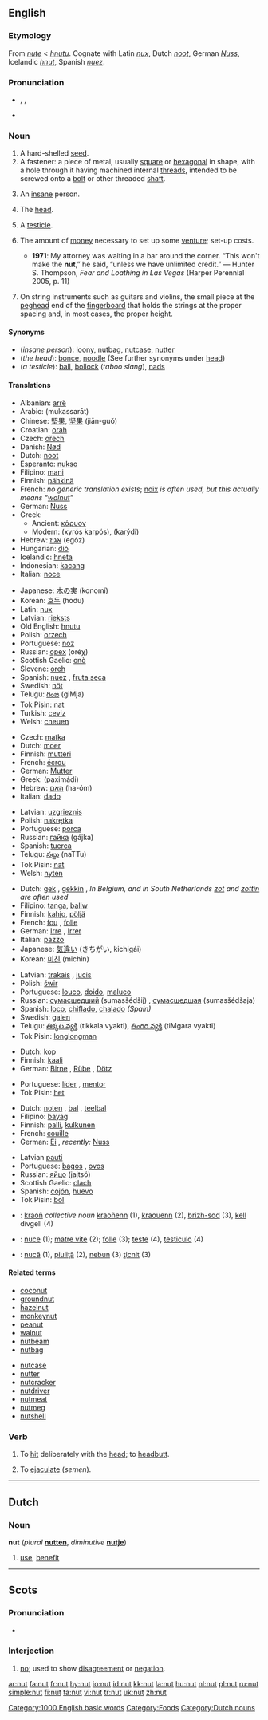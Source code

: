 {{wikipedia}}

==English==

===Etymology===
From {{ME.}} ''[[nute]]'' < {{OE.}} ''[[hnutu]]''. Cognate with Latin ''[[nux]]'', Dutch ''[[noot]]'', German ''[[Nuss]]'', Icelandic ''[[hnut]]'', Spanish ''[[nuez]]''.

===Pronunciation===
*{{enPR|nŭt}}, {{IPA|/nʌt/}}, {{SAMPA|/nVt/}}
*{{audio|en-us-nut.ogg|Audio (US)}}
*:{{rhymes|ʌt}}

===Noun===
{{en-noun}}

# A hard-shelled [[seed]].
# A fastener: a piece of metal, usually [[square]] or [[hexagonal]] in shape, with a hole through it having machined internal [[threads]], intended to be screwed onto a [[bolt]] or other threaded [[shaft]].
# {{informal}} An [[insane]] person.
# {{slang}} The [[head]].
# {{context|slang|rarely used in the singular}} A [[testicle]].
# {{context|US|slang}} The amount of [[money]] necessary to set up some [[venture]]; set-up costs.
#*'''1971''': My attorney was waiting in a bar around the corner.  “This won't make the '''nut''',” he said, “unless we have unlimited credit.” — Hunter S. Thompson, ''Fear and Loathing in Las Vegas'' (Harper Perennial 2005, p. 11)
# {{musical instruments}} On string instruments such as guitars and violins, the small piece at the [[peghead]] end of the [[fingerboard]] that holds the strings at the proper spacing and, in most cases, the proper height. 

====Synonyms====
*(''insane person''): [[loony]], [[nutbag]], [[nutcase]], [[nutter]]
*(''the head''): [[bonce]], [[noodle]] (See further synonyms under [[head]])
*(''a testicle''): [[ball]], [[bollock]] (''taboo slang''), [[nads]]

====Translations====
{{trans-top|seed}}
*Albanian: [[arrë]]
*Arabic: {{ARchar|[[مكسرات]]}} (mukassarāt)
*Chinese: [[堅果]], [[坚果]] (jiān-guǒ)
*Croatian: [[orah]]
*Czech: [[ořech]] {{m}}
*Danish: [[Nød]]
*Dutch: [[noot]] {{f}}
*Esperanto: [[nukso]]
*Filipino: [[mani]]
*Finnish: [[pähkinä]]
*French: ''no generic translation exists''; [[noix]] {{f}} ''is often used, but this actually means “[[walnut]]”''
*German: [[Nuss]] {{f}}
*Greek:
**Ancient: [[κάρυον]] {{n}}
**Modern: {{t|el|ξυρός καρπός|m|}} (xyrós karpós), {{t|el|καρύδι|n|}} (karýdi)
*Hebrew: [[אגוז]] (egóz) {{m}}
*Hungarian: [[dió]]
*Icelandic: [[hneta]] {{f}}
*Indonesian: [[kacang]]
*Italian: [[noce]] {{f}}
{{trans-mid}}
*Japanese: [[木の実]] (konomí)
*Korean: [[호두]] (hodu)
*Latin: [[nux]] {{f}}
*Latvian: [[rieksts]] {{m}}
*Old English: [[hnutu]] {{f}}
*Polish: [[orzech]] {{m}}
*Portuguese: [[noz]] {{f}}
*Russian: [[орех]] (oréχ) {{m}}
*Scottish Gaelic: [[cnò]] {{f}}
*Slovene: [[oreh]]
*Spanish: [[nuez]] {{f}}, [[fruta seca]] {{f}}
*Swedish: [[nöt]]
*Telugu: [[గింజ]] (giMja)
*Tok Pisin: [[nat]]
*Turkish: [[ceviz]]
*Welsh: [[cneuen]] {{f}}
{{trans-bottom}}

{{trans-top|that fits on a bolt}}
*Czech: [[matka]] {{f}}
*Dutch: [[moer]] {{f}}
*Finnish: [[mutteri]]
*French: [[écrou]] {{m}}
*German: [[Mutter]] {{f}}
*Greek: {{t|el|παξιμάδι|n|}} (paximádi)
*Hebrew: [[האם]] (ha-óm)
*Italian: [[dado]] {{m}}
{{trans-mid}}
*Latvian: [[uzgrieznis]] {{m}}
*Polish: [[nakrętka]] {{f}} 
*Portuguese: [[porca]] {{f}}
*Russian: [[гайка]] (gájka) {{f}}
*Spanish: [[tuerca]] {{f}}
*Telugu: [[నట్టు]] (naTTu)
*Tok Pisin: [[nat]]
*Welsh: [[nyten]]
{{trans-bottom}}

{{trans-top|informal: insane person}}
*Dutch: [[gek]] {{m}}, [[gekkin]] {{f}}, ''In Belgium, and in South Netherlands [[zot]] {{m}} and [[zottin]] {{f}} are often used''
*Filipino: [[tanga]], [[baliw]]
*Finnish: [[kahjo]], [[pöljä]]
*French: [[fou]] {{m}}, [[folle]] {{f}}
*German: [[Irre]] {{mf}}, [[Irrer]] {{m}}
*Italian: [[pazzo]]
*Japanese: [[気違い]] (きちがい, kichigái)
*Korean: [[미친]] (michin)
{{trans-mid}}
*Latvian: [[trakais]] {{m}}, [[jucis]] {{m}}
*Polish: [[świr]] {{m}} 
*Portuguese: [[louco]], [[doido]], [[maluco]]
*Russian: [[сумасшедший]] (sumasšédšij) {{m}}, [[сумасшедшая]] (sumasšédšaja) {{f}}
*Spanish: [[loco]], [[chiflado]], [[chalado]] ''(Spain)''
*Swedish: [[galen]]
*Telugu: [[తిక్కల వ్యక్తి]] (tikkala vyakti), [[తింగర వ్యక్తి]] (tiMgara vyakti)
*Tok Pisin: [[longlongman]]
{{trans-bottom}}

{{trans-top|slang: the head}}
*Dutch: [[kop]]
*Finnish: [[kaali]]
*German: [[Birne]] {{f}}, [[Rübe]] {{f}}, [[Dötz]] {{m}}
{{trans-mid}}
*Portuguese: [[líder]] {{m}}, [[mentor]] {{m}}
*Tok Pisin: [[het]]
{{trans-bottom}}

{{trans-top|slang: testicle}}
*Dutch: [[noten]] {{mpl}} <!--Never heard this before-->, [[bal]] {{m}}, [[teelbal]] {{m}}
*Filipino: [[bayag]] 
*Finnish: [[palli]], [[kulkunen]]
*French: [[couille]] {{f}}
*German: [[Ei]] {{n}}, ''recently:'' [[Nuss]] {{f}}
{{trans-mid}}
*Latvian [[pauti]] {{m}} {{p}}
*Portuguese: [[bagos]] {{m}} {{p}}, [[ovos]] {{m}} {{p}}
*Russian: [[яйцо]] (jajtsó) {{n}}
*Scottish Gaelic: [[clach]] {{f}}
*Spanish: [[cojón]], [[huevo]]
*Tok Pisin: [[bol]]
{{trans-bottom}}

{{checktrans}}
{{trans-top|Translations to be categorised}}
*{{ttbc|Breton}}: [[kraoñ]] ''collective noun'' [[kraoñenn]] {{f}} (1), [[kraouenn]] {{f}} (2), [[brizh-sod]] (3), [[kell]] {{f}} divgell {{p}} (4)
*{{ttbc|Interlingua}}: [[nuce]] (1); [[matre vite]] (2); [[folle]] (3); [[teste]] (4), [[testiculo]] (4)
{{trans-mid}}
*{{ttbc|Romanian}}: [[nucă]] {{f}} (1), [[piuliţă]] {{f}} (2), [[nebun]] {{m}} (3) [[ţicnit]] {{m}} (3)
{{trans-bottom}}

====Related terms====
{{rel-top|terms related to the noun "nut"}}
*[[coconut]]
*[[groundnut]]
*[[hazelnut]]
*[[monkeynut]]
*[[peanut]]
*[[walnut]]
*[[nutbeam]]
*[[nutbag]]
{{rel-mid}}
*[[nutcase]]
*[[nutter]]
*[[nutcracker]]
*[[nutdriver]]
*[[nutmeat]]
*[[nutmeg]]
*[[nutshell]]
{{rel-bottom}}

===Verb===
{{en-verb|nut|t|ed}}

# {{context|transitive|slang}} To [[hit]] deliberately with the [[head]]; to [[headbutt]].
# {{context|intransitive|slang}} To [[ejaculate]] (''semen'').

[[Category:1000 English basic words]]
[[Category:Foods]]

----

==Dutch==

===Noun===
'''nut''' {{n}} (''plural'' '''[[nutten]]''', ''diminutive'' '''[[nutje]]''')

# [[use]], [[benefit]]

[[Category:Dutch nouns]]

----

==Scots==

===Pronunciation===
*{{IPA|/nʌʔ/}}

===Interjection===
{{sco-intj}}

# {{South Scots}} [[no]]; used to show [[disagreement]] or [[negation]].

[[ar:nut]]
[[fa:nut]]
[[fr:nut]]
[[hy:nut]]
[[io:nut]]
[[id:nut]]
[[kk:nut]]
[[la:nut]]
[[hu:nut]]
[[nl:nut]]
[[pl:nut]]
[[ru:nut]]
[[simple:nut]]
[[fi:nut]]
[[ta:nut]]
[[vi:nut]]
[[tr:nut]]
[[uk:nut]]
[[zh:nut]]